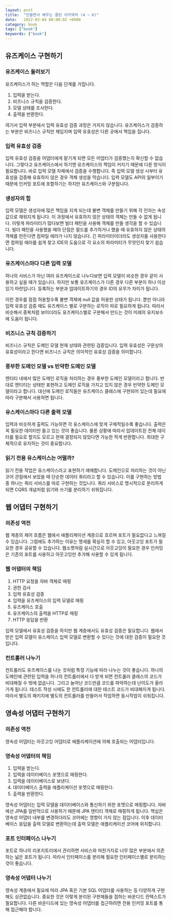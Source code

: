 ```yaml
---
layout: post
title:  "만들면서 배우는 클린 아키텍처 (4 ~ 6)"
date:   2022-03-04 00:00:02 +0900
category: book
tags: ["book"]
keywords: ["book"]
---
```


## 유즈케이스 구현하기

### 유즈케이스 둘러보기
유즈케이스가 하는 역할은 다음 단계를 거칩니다.
1. 입력을 받는다.
2. 비즈니스 규칙을 검증한다.
3. 모델 상태를 조사한다.
4. 출력을 반환한다.

여기서 입력 부분에서 입력 유효성 검증 과정은 거치지 않습니다.
유즈케이스가 검증하는 부분은 비즈니스 규칙만 채임지며 입력 유효성은 다른 곳에서 책임을 집니다.

### 입력 유효성 검증
입력 유효성 검증을 어댑터에게 맡기게 되면 모든 어댑터가 검증했는지 확신할 수 없습니다.
그렇다고 유즈케이스에서 하기엔 유즈케이스의 책임이 커지기 때문에 다른 방식이 필요합니다.
바로 입력 모델 자체에서 검증을 수행합니다.
즉 입력 모델 생성 시부터 유효성을 검증해 유효하지 않은 경우 객체 생성을 막습니다.
입력 모델도 API의 일부이기 때문에 인커밍 포트에 포함하기는 하지만 유즈케이스와 구분됩니다.

### 생성자의 힘
입력 모델은 생성자에 많은 책임을 지게 되는데 불변 객체를 만들기 위해 각 인자는 속성 값으로 채워지게 됩니다.
이 과정에서 유효하지 않은 상태의 객체는 만들 수 없게 됩니다.
이렇게 파라미터가 많다보면 빌더 패턴을 사용해 객체를 만들 생각을 할 수 있습니다.
빌더 패턴을 사용했을 때의 단점은 필드를 추가하거나 했을 때 유효하지 않은 상태의 객체를 만든다면 컴파일 에러가 나지 않습니다.
긴 파라미터이더라도 생성자를 사용한다면 컴파일 에러를 쉽게 찾고 IDE의 도움으로 각 요소의 파라미터가 무엇인지 찾기 쉽습니다.

### 유즈케이스마다 다른 입력 모델
하나의 서비스가 아닌 여러 유즈케이스로 나누다보면 입력 모델이 비슷한 경우 같이 사용하고 싶을 때가 있습니다.
하지만 보통 유즈케이스가 다른 경우 다른 부분이 하나 이상 있기 마련입니다.
등록하는 부분과 업데이트하기의 경우 ID의 유무가 차이가 됩니다.

이런 경우를 점점 허용할수록 불변 객체에 null 값을 허용한 상태가 됩니다.
뿐만 아니라 입력 유효성 검증 때도 유즈케이스 별로 구분하는 로직이 따로 필요하게 됩니다.
따라서 비슷해서 중복처럼 보이더라도 유즈케이스별로 구분해서 만드는 것이 미래의 유지보수에 도움이 됩니다.

### 비즈니스 규칙 검증하기 
비즈니스 규칙은 도메인 모델 현재 상태와 관련된 검증입니다.
입력 유효성은 구문상의 유효성이라고 한다면 비즈니스 규칙은 의미적인 유효성 검증을 의미합니다.

### 풍부한 도메인 모델 vs 빈약한 도메인 모델
엔티티 내에서 많은 도메인 로직을 처리하는 경우 풍부한 도메인 모델이라고 합니다.
반대로 엔티티는 상태만 표현하고 도메인 로직을 가지고 있지 않은 경우 빈약한 도메인 모델이라고 합니다.
대신에 도메인 로직들은 유즈케이스 클래스에 구현되어 있는데 필요에 따라 구분해서 사용하면 됩니다.

### 유스케이스마다 다른 출력 모델
입력과 비슷하게 출력도 가능하면 각 유스케이스에 맞게 구체적일수록 좋습니다.
출력은 꼭 필요한 데이터만 들고 있는 것이 좋습니다.
물론 상황에 따라서 업데이트된 전체 데이터를 필요로 할지도 모르고 현재 결정되지 않았다면 가능한 적게 반환합니다.
최대한 구체적으로 유지하는 것이 중요합니다.

### 읽기 전용 유스케이스는 어떨까?
읽기 전용 작업은 유스케이스라고 표현하기 애매합니다.
도메인으로 처리하는 것이 아닌 코어 관점에서 보았을 때 단순한 데이터 쿼리라고 할 수 있습니다.
이를 구현하는 방법 중 하나는 쿼리 서비스를 따로 구현하는 것입니다.
쿼리 서비스로 명시적으로 분리하게 되면 CQRS 개념처럼 읽기와 쓰기를 분리하기 쉬워집니다.

## 웹 어댑터 구현하기

### 의존성 역전
웹 계층의 제어 흐름은 웹에서 애플리케이션 계층으로 흐르며 포트가 필요없다고 느껴질 수 있습니다.
그럼에도 추가하는 이유는 명세를 확실히 할 수 있고, 아웃고잉 포트가 필요한 경우 공유할 수 있습니다.
웹소켓처럼 실시간으로 아웃고잉이 필요한 경우 인커밍은 기존의 포트를 사용하고 아웃고잉만 추가해 사용할 수 있게 됩니다.

### 웹 어댑터의 책임
1. HTTP 요청을 자바 객체로 매핑
2. 권한 검사
3. 입력 유효성 검증
4. 입력을 유즈케이스의 입력 모델로 매핑
5. 유즈케이스 호출
6. 유즈케이스의 출력을 HTTP로 매핑
7. HTTP 응답을 반환

입력 모델에서 유효성 검증을 하지만 웹 계층에서도 유효성 검증은 필요합니다.
웹에서 받은 입력 모델이 유스케이스 입력 모델로 변환할 수 있다는 것에 대한 검증이 필요한 것입니다.

### 컨트롤러 나누기
컨트롤러도 유즈케이스를 나눈 것처럼 특정 기능에 따라 나누는 것이 좋습니다.
하나의 도메인에 관련된 입력을 하나의 컨트롤러에서 다 받게 되면 컨트롤러 클래스의 코드가 비대해질 수 밖에 없습니다.
그리고 늘어난 코드만큼 코드를 파악하는데 난이도가 올라가게 됩니다.
테스트 작성 시에도 한 컨트롤러에 대한 테스트 코드가 비대해지게 됩니다.
따라서 별도의 패키지에 별도의 컨트롤러를 만들어서 작업하면 동시작업이 쉬워집니다.

## 영속성 어댑터 구현하기

### 의존성 역전
영속성 어댑터는 아웃고잉 어댑터로 애플리케이션에 의해 호출되는 어댑터입니다.

### 영속성 어댑터의 책임
1. 입력을 받는다.
2. 입력을 데이터베이스 포맷으로 매핑한다.
3. 입력을 데이터베이스로 보낸다.
4. 데이터베이스 출력을 애플리케이션 포맷으로 매핑한다.
5. 출력을 반환한다.

영속성 어댑터는 입력 모델을 데이터베이스와 통신하기 위한 포맷으로 매핑합니다.
자바에선 JPA를 일반적으로 사용하기 때문에 JPA 엔티티 객체로 매핑하게 됩니다.
핵심은 영속성 어댑터 내부를 변경하더라도 코어에는 영향이 가지 않는 점입니다.
이후 데이터베이스 응답을 출력 모델로 변환하는데 출력 모델은 애플리케이션 코어에 위치합니다.

### 포트 인터페이스 나누기
포트로 하나의 리포지토리에서 관리하면 서비스와 마찬가지로 너무 많은 부분에서 의존하는 넓은 포트가 됩니다.
따라서 인터페이스를 분리해 필요한 인터페이스별로 분리하는 것이 좋습니다.

### 영속성 어댑터 나누기
영속성 계층에서 필요에 따라 JPA 혹은 기본 SQL 어댑터를 사용하는 등 다양하게 구현해도 상관없습니다.
중요한 것은 이렇게 분리된 구현체들을 접하는 바운디드 컨텍스트가 필요합니다.
다른 바운디드에 있는 영속성 어댑터를 접근하려면 전용 인커밍 포트를 통해 접근해야 합니다.


